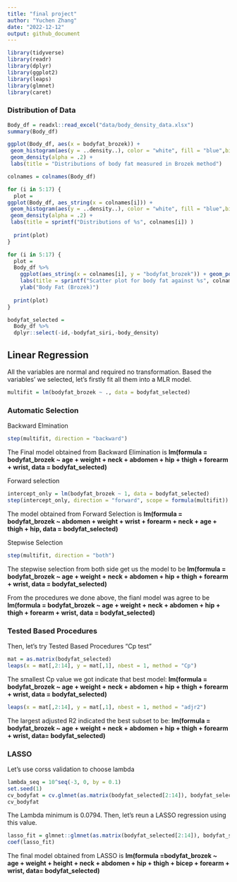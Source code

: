 ```yaml
---
title: "final project"
author: "Yuchen Zhang"
date: "2022-12-12"
output: github_document
---
```

```r
library(tidyverse)
library(readr)
library(dplyr)
library(ggplot2)
library(leaps)
library(glmnet)
library(caret)
```

### Distribution of Data

```r
Body_df = readxl::read_excel("data/body_density_data.xlsx")
summary(Body_df)
```


```r
ggplot(Body_df, aes(x = bodyfat_brozek)) + 
 geom_histogram(aes(y = ..density..), color = "white", fill = "blue",binwidth = 1) +
 geom_density(alpha = .2) +
 labs(title = "Distributions of body fat measured in Brozek method")

```

```r
colnames = colnames(Body_df)

for (i in 5:17) {
  plot = 
ggplot(Body_df, aes_string(x = colnames[i])) + 
 geom_histogram(aes(y = ..density..), color = "white", fill = "blue",binwidth = 1) + 
 geom_density(alpha = .2) +
 labs(title = sprintf("Distributions of %s", colnames[i]) )
  
  print(plot)
}
```

```r
for (i in 5:17) {
  plot = 
  Body_df %>% 
    ggplot(aes_string(x = colnames[i], y = "bodyfat_brozek")) + geom_point() + geom_smooth(method = 'lm', se = TRUE, color = 'red') +
    labs(title = sprintf("Scatter plot for body fat against %s", colnames[i]) ) +
    ylab("Body Fat (Brozek)")
  
  print(plot)
}
```

```r
bodyfat_selected = 
  Body_df %>% 
  dplyr::select(-id,-bodyfat_siri,-body_density)
```

## Linear Regression ## 
All the variables are normal and required no transformation.
Based the variables' we selected, let's firstly fit all them into a MLR model.
```r
multifit = lm(bodyfat_brozek ~ ., data = bodyfat_selected)
```


### Automatic Selection ###
Backward Elmination
```r
step(multifit, direction = "backward")
```
The Final model obtained from Backward Elimination is 
__lm(formula = bodyfat_brozek ~ age + weight + neck + abdomen + hip + thigh + forearm + wrist, data = bodyfat_selected)__

Forward selection
```r
intercept_only = lm(bodyfat_brozek ~ 1, data = bodyfat_selected)
step(intercept_only, direction = "forward", scope = formula(multifit))
```
The model obtained from Forward Selection is 
__lm(formula = bodyfat_brozek ~ abdomen + weight + wrist + forearm + neck + age + thigh + hip, data = bodyfat_selected)__

Stepwise Selection
```r
step(multifit, direction = "both")
```
The stepwise selection from both side get us the model to be
__lm(formula = bodyfat_brozek ~ age + weight + neck + abdomen + hip + thigh + forearm + wrist, data = bodyfat_selected)__

From the procedures we done above, the fianl model was agree to be __lm(formula = bodyfat_brozek ~ age + weight + neck + abdomen + hip + thigh + forearm + wrist, data = bodyfat_selected)__


### Tested Based Procedures ###
Then, let's try Tested Based Procedures
"Cp test"
```r
mat = as.matrix(bodyfat_selected)
leaps(x = mat[,2:14], y = mat[,1], nbest = 1, method = "Cp")
```
The smallest Cp value we got indicate that best model:
__lm(formula = bodyfat_brozek ~ age + weight + neck + abdomen + hip + thigh + forearm + wrist, data = bodyfat_selected)__

```r
leaps(x = mat[,2:14], y = mat[,1], nbest = 1, method = "adjr2")
```
The largest adjusted R2 indicated the best subset to be:
__lm(formula = bodyfat_brozek ~ age + weight + neck + abdomen + hip + thigh + forearm + wrist, data= bodyfat_selected)__

### LASSO ###
Let's use corss validation to choose lambda
```r
lambda_seq = 10^seq(-3, 0, by = 0.1)
set.seed(1)
cv_bodyfat = cv.glmnet(as.matrix(bodyfat_selected[2:14]), bodyfat_selected$bodyfat_brozek, lambda = lambda_seq, nfolds = 5)
cv_bodyfat
```
The Lambda minimum is 0.0794. 
Then, let's reun a LASSO regression using this value.
```r
lasso_fit = glmnet::glmnet(as.matrix(bodyfat_selected[2:14]), bodyfat_selected$bodyfat_brozek, lambda = cv_bodyfat$lambda.min)
coef(lasso_fit)
```
The final model obtained from LASSO is
__lm(formula =bodyfat_brozek ~ age + weight + height + neck + abdomen + hip + thigh + bicep + forearm + wrist, data= bodyfat_selected)__



